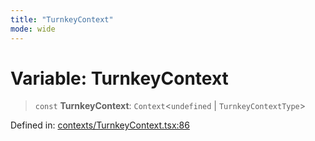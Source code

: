 ```yaml
---
title: "TurnkeyContext"
mode: wide
---
```

  
# Variable: TurnkeyContext

> `const` **TurnkeyContext**: `Context`\<`undefined` \| `TurnkeyContextType`\>

Defined in: [contexts/TurnkeyContext.tsx:86](https://github.com/tkhq/sdk/blob/d88b5e1f9a6cca8e54e61f8a127aa90fcebeaa2e/packages/sdk-react-native/src/contexts/TurnkeyContext.tsx#L86)
